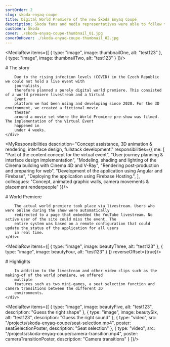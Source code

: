 ```yaml
---
sortOrder: 2
slug: skoda-enyaq-coupe
title: Digital World Premiere of the new Škoda Enyaq Coupé
description: Škoda fans and media representatives were able to follow the world premiere of the new Škoda Enyaq Coupé iV live on the Internet at skoda-virtual-event.com on January 1st at 16:00. The website was online in advance, with various teaser videos providing first impressions.
customer: Škoda
cover: ./skoda-enyaq-coupe-thumbnail_01.jpg
coverOnHover: ./skoda-enyaq-coupe-thumbnail_02.jpg
---
```



<MediaRow items={[
    {
        type: "image",
        image: thumbnailOne,
        alt: "test123"
    },
    {
        type: "image",
        image: thumbnailTwo,
        alt: "test123"
    }
]}/>

<div className="container-small">
    <div className="prose prose-invert">
        # The story

        Due to the rising infection levels (COVID) in the Czech Republic we could not hold a live event with
        journalists,
        therefore planned a purely digital world premiere. This consisted of a world premiere livestream and a Virtual
        Event
        platform we had been using and developing since 2020. For the 3D environment, we created a fictional movie
        theater
        around a movie set where the World Premiere pre-show was filmed. The implementation of the Virtual Event
        happened in
        under 4 weeks.
    </div>
</div>

<VideoPlayer client:visible src="/projects/skoda-enyaq-coupe/transition-01.mp4" poster={transitionPoster}
             alt="Example Transition"/>

<MyResponsibilities description="Concept assistance, 3D animation & rendering, interface design, fullstack development."
                    responsibilities={{
                        me: [
                            "Part of the content concept for the virtual event",
                            "User journey planning & interface design implementation",
                            "Modeling, shading and lighting of the Cinema building with Cinema 4D and V-Ray",
                            "Rendering post-production and preparing for web",
                            "Development of the application using Angular and Firebase",
                            "Deploying the application using Firebase Hosting.",
                        ],
                        colleagues: "Concept, animated graphic walls, camera movements & placement renderpeople"
                    }}/>

<div className="container-small">
    <div className="prose prose-invert">
        # World Premiere

        The actual world premiere took place via livestream. Users who were online during the show were automatically
        redirected to a page that embedded the YouTube livestream. No active user of the site could miss the event. The
        entire system was based on a remote configuration that could update the status of the application for all users
        in real time.
    </div>
</div>

<MediaRow items={[
    {
        type: "image",
        image: beautyThree,
        alt: "test123"
    },
    {
        type: "image",
        image: beautyFour,
        alt: "test123"
    }
]} reverseOffset={true}/>

<div className="container-small">
    <div className="prose prose-invert">
        # Highlights

        In addition to the livestream and other video clips such as the making-of of the world premiere, we offered
        multiple
        features such as two mini-games, a seat selection function and camera transitions between the different 3D
        environments.
    </div>
</div>

<MediaRow items={[
    {
        type: "image",
        image: beautyFive,
        alt: "test123",
        description: "Guess the right shape"
    },
    {
        type: "image",
        image: beautySix,
        alt: "test123",
        description: "Guess the right sound"
    },
    {
        type: "video",
        src: "/projects/skoda-enyaq-coupe/seat-selection.mp4",
        poster: seatSelectionPoster,
        description: "Seat selection"
    },
    {
        type: "video",
        src: "/projects/skoda-enyaq-coupe/camera-transition.mp4",
        poster: cameraTransitionPoster,
        description: "Camera transitions"
    }
]}/>

<VideoPlayer client:visible src="/projects/skoda-enyaq-coupe/runthrough.mp4" poster={runthroughPoster} muted={false}
             alt="run through"/>